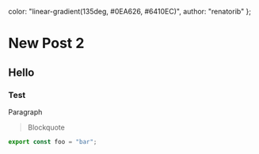  color: "linear-gradient(135deg, #0EA626, #6410EC)",
  author: "renatorib"
};

# New Post 2

## Hello

### Test

Paragraph

> Blockquote

```jsx
export const foo = "bar";
```
